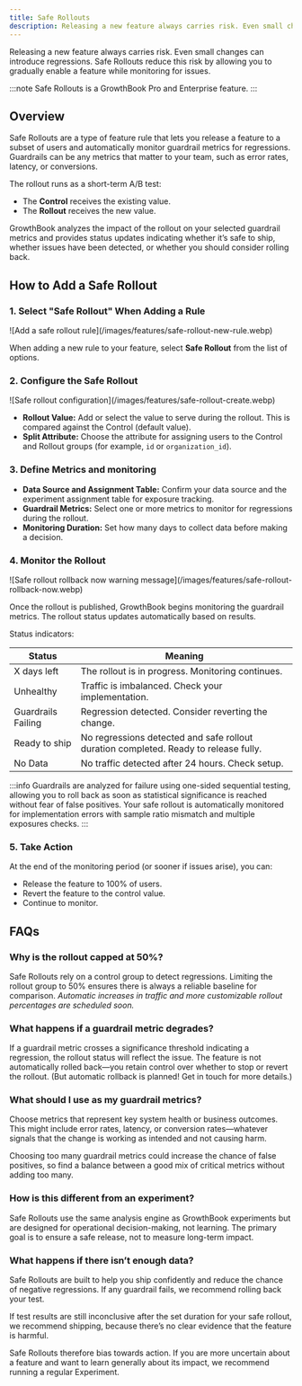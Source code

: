```yaml
---
title: Safe Rollouts
description: Releasing a new feature always carries risk. Even small changes can introduce regressions. Safe Rollouts reduce this risk by allowing you to gradually enable a feature while monitoring for issues.
---
```



Releasing a new feature always carries risk. Even small changes can introduce regressions. Safe Rollouts reduce this risk by allowing you to gradually enable a feature while monitoring for issues.

:::note
Safe Rollouts is a GrowthBook Pro and Enterprise feature.
:::

## Overview

Safe Rollouts are a type of feature rule that lets you release a feature to a subset of users and automatically monitor guardrail metrics for regressions. Guardrails can be any metrics that matter to your team, such as error rates, latency, or conversions.

The rollout runs as a short-term A/B test:

- The **Control** receives the existing value.
- The **Rollout** receives the new value.

GrowthBook analyzes the impact of the rollout on your selected guardrail metrics and provides status updates indicating whether it’s safe to ship, whether issues have been detected, or whether you should consider rolling back.

## How to Add a Safe Rollout

### 1. Select "Safe Rollout" When Adding a Rule

<MaxWidthImage border>
![Add a safe rollout rule](/images/features/safe-rollout-new-rule.webp)
</MaxWidthImage>

When adding a new rule to your feature, select **Safe Rollout** from the list of options.

### 2. Configure the Safe Rollout

<MaxWidthImage border>
![Safe rollout configuration](/images/features/safe-rollout-create.webp)
</MaxWidthImage>

- **Rollout Value:** Add or select the value to serve during the rollout. This is compared against the Control (default value).
- **Split Attribute:** Choose the attribute for assigning users to the Control and Rollout groups (for example, `id` or `organization_id`).

### 3. Define Metrics and monitoring

- **Data Source and Assignment Table:** Confirm your data source and the experiment assignment table for exposure tracking.
- **Guardrail Metrics:** Select one or more metrics to monitor for regressions during the rollout.
- **Monitoring Duration:** Set how many days to collect data before making a decision.

### 4. Monitor the Rollout

<MaxWidthImage border>
![Safe rollout rollback now warning message](/images/features/safe-rollout-rollback-now.webp)
</MaxWidthImage>

Once the rollout is published, GrowthBook begins monitoring the guardrail metrics. The rollout status updates automatically based on results.

Status indicators:

| Status             | Meaning                                                                              |
| ------------------ | ------------------------------------------------------------------------------------ |
| X days left        | The rollout is in progress. Monitoring continues.                                    |
| Unhealthy          | Traffic is imbalanced. Check your implementation.                                    |
| Guardrails Failing | Regression detected. Consider reverting the change.                                  |
| Ready to ship      | No regressions detected and safe rollout duration completed. Ready to release fully. |
| No Data            | No traffic detected after 24 hours. Check setup.                                     |

:::info
Guardrails are analyzed for failure using one-sided sequential testing, allowing you to roll back as soon as statistical significance is reached without fear of false positives. Your safe rollout is automatically monitored for implementation errors with sample ratio mismatch and multiple exposures checks.
:::

### 5. Take Action

At the end of the monitoring period (or sooner if issues arise), you can:

- Release the feature to 100% of users.
- Revert the feature to the control value.
- Continue to monitor.

## FAQs

### Why is the rollout capped at 50%?

Safe Rollouts rely on a control group to detect regressions. Limiting the rollout group to 50% ensures there is always a reliable baseline for comparison. _Automatic increases in traffic and more customizable rollout percentages are scheduled soon._

### What happens if a guardrail metric degrades?

If a guardrail metric crosses a significance threshold indicating a regression, the rollout status will reflect the issue. The feature is not automatically rolled back—you retain control over whether to stop or revert the rollout. (But automatic rollback is planned! Get in touch for more details.)

### What should I use as my guardrail metrics?

Choose metrics that represent key system health or business outcomes. This might include error rates, latency, or conversion rates—whatever signals that the change is working as intended and not causing harm.

Choosing too many guardrail metrics could increase the chance of false positives, so find a balance between a good mix of critical metrics without adding too many.

### How is this different from an experiment?

Safe Rollouts use the same analysis engine as GrowthBook experiments but are designed for operational decision-making, not learning. The primary goal is to ensure a safe release, not to measure long-term impact.

### What happens if there isn’t enough data?

Safe Rollouts are built to help you ship confidently and reduce the chance of negative regressions. If any guardrail fails, we recommend rolling back your test.

If test results are still inconclusive after the set duration for your safe rollout, we recommend shipping, because there’s no clear evidence that the feature is harmful.

Safe Rollouts therefore bias towards action. If you are more uncertain about a feature and want to learn generally about its impact, we recommend running a regular Experiment.
